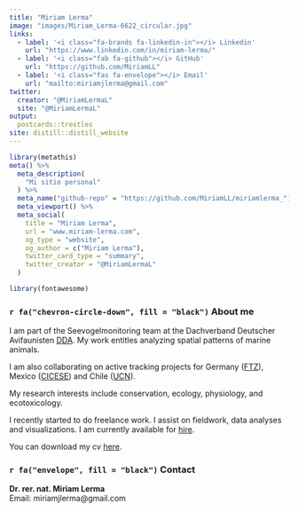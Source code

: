 ```yaml
---
title: "Miriam Lerma"
image: "images/Miriam_Lerma-6622_circular.jpg"
links:
  - label: '<i class="fa-brands fa-linkedin-in"></i> Linkedin'
    url: "https://www.linkedin.com/in/miriam-lerma/"
  - label: '<i class="fab fa-github"></i> GitHub'
    url: "https://github.com/MiriamLL"
  - label: '<i class="fas fa-envelope"></i> Email'
    url: "mailto:miriamjlerma@gmail.com"
twitter:
  creator: "@MiriamLermaL"
  site: "@MiriamLermaL"
output:
  postcards::trestles
site: distill::distill_website
---
```


```r
library(metathis)
meta() %>%
  meta_description(
    "Mi sitio personal"
  ) %>%
  meta_name("github-repo" = "https://github.com/MiriamLL/miriamlerma_") %>%
  meta_viewport() %>%
  meta_social(
    title = "Miriam Lerma",
    url = "www.miriam-lerma.com",
    og_type = "website",
    og_author = c("Miriam Lerma"),
    twitter_card_type = "summary",
    twitter_creator = "@MiriamLermaL"
  )
```

```r
library(fontawesome)
```

### `r fa("chevron-circle-down", fill = "black")` About  me

I am part of the Seevogelmonitoring team at the Dachverband Deutscher Avifaunisten [DDA](https://www.dda-web.de/). My work entitles analyzing spatial patterns of marine animals.

I am also collaborating on active tracking projects for Germany ([FTZ](https://www.ftz.uni-kiel.de/de)), Mexico ([CICESE](https://www.cicese.edu.mx/)) and Chile ([UCN](https://www.ucn.cl/)). 

My research interests include conservation, ecology, physiology, and ecotoxicology. 

I recently started to do freelance work. I assist on fieldwork, data analyses and visualizations. I am currently available for [hire](https://www.linkedin.com/in/miriam-lerma/). 

You can download my cv [here](https://raw.githubusercontent.com/MiriamLL/Curriculum/master/CV/CV-Lerma.pdf). 


### `r fa("envelope", fill = "black")` Contact
**Dr. rer. nat. Miriam Lerma** <br>
Email: miriamjlerma@gmail.com